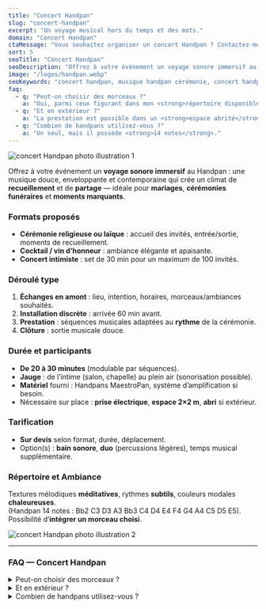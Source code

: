 ```yaml
---
title: "Concert Handpan"
slug: "concert-handpan"
excerpt: "Un voyage musical hors du temps et des mots."
domain: "Concert Handpan"
ctaMessage: "Vous souhaitez organiser un concert Handpan ? Contactez-moi"
sort: 5
seoTitle: "Concert Handpan"
seoDescription: "Offrez à votre événement un voyage sonore immersif au Handpan : cérémonies, mariages, funérailles, cocktails, concerts intimistes en Bourgogne-Franche-Comté et Alsace."
image: "/logos/handpan.webp"
seoKeywords: "concert handpan, musique handpan cérémonie, concert handpan mariage, musique handpan funérailles, voyage sonore handpan, musique méditative handpan, concert intimiste handpan, musique handpan événement, artiste handpan Belfort, concert handpan Bourgogne Franche-Comté, concert handpan Alsace, concert handpan intimiste, musique relaxante handpan, spectacle handpan France, musique handpan vin d’honneur"
faq:
  - q: "Peut-on choisir des morceaux ?"
    a: "Oui, parmi ceux figurant dans mon <strong>répertoire disponible sur demande</strong>. Je propose un fil musical cohérent, avec des transitions adaptées au déroulé."
  - q: "Et en extérieur ?"
    a: "La prestation est possible dans un <strong>espace abrité</strong> (pluie/soleil/vent) et avec accès électrique si amplification. Je m’adapte au lieu pour conserver une écoute confortable."
  - q: "Combien de handpans utilisez-vous ?"
    a: "Un seul, mais il possède <strong>14 notes</strong>."
---
```



![concert Handpan photo illustration 1](/images/concert-handpan/Concert-handpan-1.webp)

Offrez à votre événement un **voyage sonore immersif** au Handpan : une musique douce, enveloppante et contemporaine qui crée un climat de **recueillement** et de **partage** — idéale pour **mariages**, **cérémonies funéraires** et **moments marquants**.

### Formats proposés
- **Cérémonie religieuse ou laïque** : accueil des invités, entrée/sortie, moments de recueillement.
- **Cocktail / vin d’honneur** : ambiance élégante et apaisante.
- **Concert intimiste** : set de 30 min pour un maximum de 100 invités.

### Déroulé type
1. **Échanges en amont** : lieu, intention, horaires, morceaux/ambiances souhaités.  
2. **Installation discrète** : arrivée 60 min avant.  
3. **Prestation** : séquences musicales adaptées au **rythme** de la cérémonie.  
4. **Clôture** : sortie musicale douce.

### Durée et participants
- **De 20 à 30 minutes** (modulable par séquences).  
- **Jauge** : de l’intime (salon, chapelle) au plein air (sonorisation possible).
- **Matériel** fourni : Handpans MaestroPan, système d’amplification si besoin.  
- Nécessaire sur place : **prise électrique**, **espace 2×2 m**, **abri** si extérieur.

### Tarification
- **Sur devis** selon format, durée, déplacement.  
- Option(s) : **bain sonore**, **duo** (percussions légères), temps musical supplémentaire.

### Répertoire et Ambiance
Textures mélodiques **méditatives**, rythmes **subtils**, couleurs modales **chaleureuses**.  
(Handpan 14 notes : Bb2 C3 D3 A3 Bb3 C4 D4 E4 F4 G4 A4 C5 D5 E5).  
Possibilité d’**intégrer un morceau choisi**.

![concert Handpan photo illustration 2](/images/concert-handpan/Concert-handpan-2.webp)

---
### FAQ  — Concert Handpan

<details>
  <summary>Peut-on choisir des morceaux ?</summary>
  Oui, parmi ceux figurant dans mon <strong>répertoire disponible sur demande</strong>.  
  Je propose un fil musical cohérent, avec des transitions adaptées au déroulé.
</details>

<details>
  <summary>Et en extérieur ?</summary>
  La prestation est possible dans un <strong>espace abrité</strong> (pluie/soleil/vent) et avec accès électrique si amplification.  
  Je m’adapte au lieu pour conserver une écoute confortable.
</details>

<details>
  <summary>Combien de handpans utilisez-vous ?</summary>
  Un seul, mais il possède <strong>14 notes</strong>.
</details>

